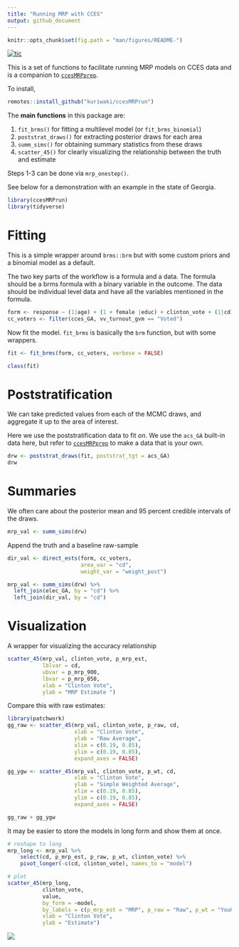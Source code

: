 ```yaml
---
title: "Running MRP with CCES"
output: github_document
---
```


```r
knitr::opts_chunk$set(fig.path = "man/figures/README-")
```


<!-- badges: start -->

[![tic](https://github.com/kuriwaki/ccesMRPrun/workflows/tic/badge.svg?branch=master)](https://github.com/kuriwaki/ccesMRPrun/actions)
<!-- badges: end -->

This is a set of functions to facilitate running MRP models on CCES data and is a companion to [`ccesMRPprep`](www.shirokuriwaki.com/ccesMRPprep).

To install,

```r
remotes::install_github("kuriwaki/ccesMRPrun")
```

The **main functions** in this package are:

1.  `fit_brms()` for fitting a multilevel model (or `fit_brms_binomial`)
2.  `poststrat_draws()` for extracting posterior draws for each area
3.  `summ_sims()` for obtaining summary statistics from these draws
4.  `scatter_45()` for clearly visualizing the relationship between the truth and estimate

Steps 1-3 can be done via `mrp_onestep()`.

See below for a demonstration with an example in the state of Georgia.

```r
library(ccesMRPrun)
library(tidyverse)
```

# Fitting

This is a simple wrapper around `brms::brm` but with some custom priors and a binomial model as a default.

The two key parts of the workflow is a formula and a data. The formula should be a brms formula with a binary variable in the outcome. The data should be individual level data and have all the variables mentioned in the formula. 

```r
form <- response ~ (1|age) + (1 + female |educ) + clinton_vote + (1|cd)
cc_voters <- filter(cces_GA, vv_turnout_gvm == "Voted")
```


Now fit the model. `fit_brms` is basically the `brm` function, but with some wrappers.

```r
fit <- fit_brms(form, cc_voters, verbose = FALSE)

class(fit)
```

# Poststratification

We can take predicted values from each of the MCMC draws, and aggregate it up to the area of interest.

Here we use the poststratification data to fit _on_. We use the `acs_GA` built-in data here, but refer to [`ccesMRPprep`](www.shirokuriwaki.com/ccesMRPprep) to make a data that is your own.

```r
drw <- poststrat_draws(fit, poststrat_tgt = acs_GA)
drw
```

# Summaries

We often care about the posterior mean and 95 percent credible intervals of the draws.

```r
mrp_val <- summ_sims(drw)
```

Append the truth and a baseline raw-sample

```r
dir_val <- direct_ests(form, cc_voters, 
                       area_var = "cd", 
                       weight_var = "weight_post")

mrp_val <- summ_sims(drw) %>% 
  left_join(elec_GA, by = "cd") %>% 
  left_join(dir_val, by = "cd")
```

# Visualization

A wrapper for visualizing the accuracy relationship

```r
scatter_45(mrp_val, clinton_vote, p_mrp_est, 
           lblvar = cd,
           ubvar = p_mrp_900,
           lbvar = p_mrp_050,
           xlab = "Clinton Vote",
           ylab = "MRP Estimate ")
```

Compare this with raw estimates:

```r
library(patchwork)
gg_raw <- scatter_45(mrp_val, clinton_vote, p_raw, cd,
                     xlab = "Clinton Vote",
                     ylab = "Raw Average",
                     xlim = c(0.19, 0.85),
                     ylim = c(0.19, 0.85), 
                     expand_axes = FALSE)

gg_ygw <- scatter_45(mrp_val, clinton_vote, p_wt, cd,
                     xlab = "Clinton Vote",
                     ylab = "Simple Weighted Average",
                     xlim = c(0.19, 0.85),
                     ylim = c(0.19, 0.85),
                     expand_axes = FALSE)

gg_raw + gg_ygw
```

It may be easier to store the models in long form and show them at once.

```r
# reshape to long
mrp_long <- mrp_val %>% 
    select(cd, p_mrp_est, p_raw, p_wt, clinton_vote) %>% 
    pivot_longer(-c(cd, clinton_vote), names_to = "model") 

# plot
scatter_45(mrp_long, 
           clinton_vote, 
           value, 
           by_form = ~model,
           by_labels = c(p_mrp_est = "MRP", p_raw = "Raw", p_wt = "YouGov Weighted"),
           xlab = "Clinton Vote",
           ylab = "Estimate")
```

![](README_files/figure-gfm/mrp-plot-1.png)
